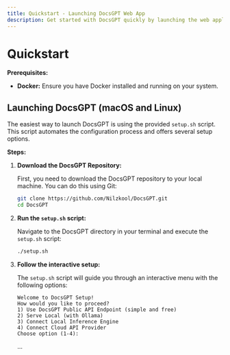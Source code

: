 ```yaml
---
title: Quickstart - Launching DocsGPT Web App
description: Get started with DocsGPT quickly by launching the web application using the setup script.
---
```


# Quickstart

**Prerequisites:**

* **Docker:** Ensure you have Docker installed and running on your system.

## Launching DocsGPT (macOS and Linux)

The easiest way to launch DocsGPT is using the provided `setup.sh` script. This script automates the configuration process and offers several setup options.

**Steps:**

1. **Download the DocsGPT Repository:**

   First, you need to download the DocsGPT repository to your local machine. You can do this using Git:

   ```bash
   git clone https://github.com/Nilzkool/DocsGPT.git
   cd DocsGPT
   ```

2. **Run the `setup.sh` script:**

   Navigate to the DocsGPT directory in your terminal and execute the `setup.sh` script:

   ```bash
   ./setup.sh
   ```

3. **Follow the interactive setup:**

   The `setup.sh` script will guide you through an interactive menu with the following options:

   ```
   Welcome to DocsGPT Setup!
   How would you like to proceed?
   1) Use DocsGPT Public API Endpoint (simple and free)
   2) Serve Local (with Ollama)
   3) Connect Local Inference Engine
   4) Connect Cloud API Provider
   Choose option (1-4):
   ```

   ...
